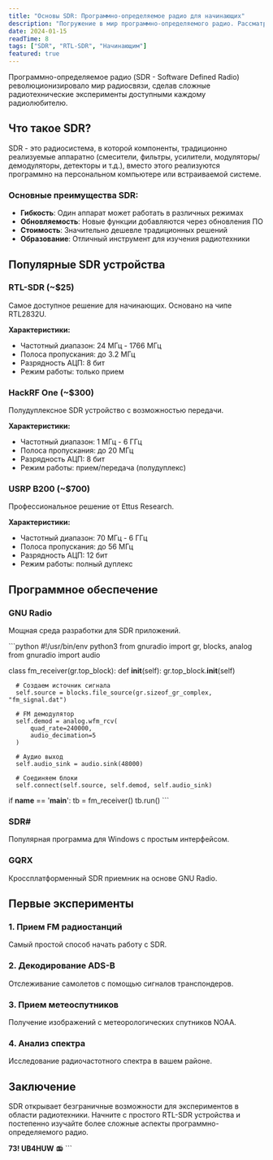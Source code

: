 ```yaml
---
title: "Основы SDR: Программно-определяемое радио для начинающих"
description: "Погружение в мир программно-определяемого радио. Рассматриваем RTL-SDR, HackRF и другие популярные устройства."
date: 2024-01-15
readTime: 8
tags: ["SDR", "RTL-SDR", "Начинающим"]
featured: true
---
```

Программно-определяемое радио (SDR - Software Defined Radio) революционизировало мир радиосвязи, сделав сложные радиотехнические эксперименты доступными каждому радиолюбителю.

## Что такое SDR?

SDR - это радиосистема, в которой компоненты, традиционно реализуемые аппаратно (смесители, фильтры, усилители, модуляторы/демодуляторы, детекторы и т.д.), вместо этого реализуются программно на персональном компьютере или встраиваемой системе.

### Основные преимущества SDR:

- **Гибкость**: Один аппарат может работать в различных режимах
- **Обновляемость**: Новые функции добавляются через обновления ПО
- **Стоимость**: Значительно дешевле традиционных решений
- **Образование**: Отличный инструмент для изучения радиотехники

## Популярные SDR устройства

### RTL-SDR (~$25)
Самое доступное решение для начинающих. Основано на чипе RTL2832U.

**Характеристики:**
- Частотный диапазон: 24 МГц - 1766 МГц
- Полоса пропускания: до 3.2 МГц
- Разрядность АЦП: 8 бит
- Режим работы: только прием

### HackRF One (~$300)
Полудуплексное SDR устройство с возможностью передачи.

**Характеристики:**
- Частотный диапазон: 1 МГц - 6 ГГц
- Полоса пропускания: до 20 МГц
- Разрядность АЦП: 8 бит
- Режим работы: прием/передача (полудуплекс)

### USRP B200 (~$700)
Профессиональное решение от Ettus Research.

**Характеристики:**
- Частотный диапазон: 70 МГц - 6 ГГц
- Полоса пропускания: до 56 МГц
- Разрядность АЦП: 12 бит
- Режим работы: полный дуплекс

## Программное обеспечение

### GNU Radio
Мощная среда разработки для SDR приложений.

\`\`\`python
#!/usr/bin/env python3
from gnuradio import gr, blocks, analog
from gnuradio import audio

class fm_receiver(gr.top_block):
  def __init__(self):
      gr.top_block.__init__(self)
      
      # Создаем источник сигнала
      self.source = blocks.file_source(gr.sizeof_gr_complex, "fm_signal.dat")
      
      # FM демодулятор
      self.demod = analog.wfm_rcv(
          quad_rate=240000,
          audio_decimation=5
      )
      
      # Аудио выход
      self.audio_sink = audio.sink(48000)
      
      # Соединяем блоки
      self.connect(self.source, self.demod, self.audio_sink)

if __name__ == '__main__':
  tb = fm_receiver()
  tb.run()
\`\`\`

### SDR#
Популярная программа для Windows с простым интерфейсом.

### GQRX
Кроссплатформенный SDR приемник на основе GNU Radio.

## Первые эксперименты

### 1. Прием FM радиостанций
Самый простой способ начать работу с SDR.

### 2. Декодирование ADS-B
Отслеживание самолетов с помощью сигналов транспондеров.

### 3. Прием метеоспутников
Получение изображений с метеорологических спутников NOAA.

### 4. Анализ спектра
Исследование радиочастотного спектра в вашем районе.

## Заключение

SDR открывает безграничные возможности для экспериментов в области радиотехники. Начните с простого RTL-SDR устройства и постепенно изучайте более сложные аспекты программно-определяемого радио.

**73! UB4HUW** 📻
\`\`\`
